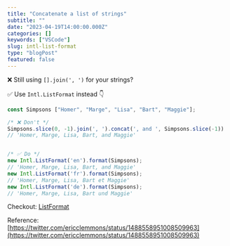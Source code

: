 ```yaml
---
title: "Concatenate a list of strings"
subtitle: ""
date: "2023-04-19T14:00:00.000Z"
categories: []
keywords: ["VSCode"]
slug: intl-list-format
type: "blogPost"
featured: false
---
```


❌ Still using `[].join(', ')` for your strings?

✅ Use `Intl.ListFormat` instead 👇

```js
const Simpsons ["Homer", "Marge", "Lisa", "Bart", "Maggie"];

/* ❌ Don't */
Simpsons.slice(0, -1).join(', ').concat(', and ', Simpsons.slice(-1))
// 'Homer, Marge, Lisa, Bart, and Maggie'


/* ✅ Do */
new Intl.ListFormat('en').format(Simpsons);
// 'Homer, Marge, Lisa, Bart, and Maggie'
new Intl.ListFormat('fr').format(Simpsons);
// 'Homer, Marge, Lisa, Bart et Maggie'
new Intl.ListFormat('de').format(Simpsons);
// 'Homer, Marge, Lisa, Bart und Maggie'
```

Checkout: [ListFormat](https://developer.mozilla.org/en-US/docs/Web/JavaScript/Reference/Global_Objects/Intl/ListFormat)

Reference: [https://twitter.com/ericclemmons/status/1488558951008509963](https://twitter.com/ericclemmons/status/1488558951008509963)
